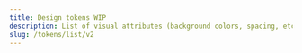 ```yaml
---
title: Design tokens WIP
description: List of visual attributes (background colors, spacing, etc.) that our design language is based on.
slug: /tokens/list/v2
---
```



<ComponentHeader
  name="Design Tokens"
  categoryRoute={SidebarCategoryRoutes.TOKENS}
  description="All tokens that are available in the Paste token system."
/>

<TokensList />
